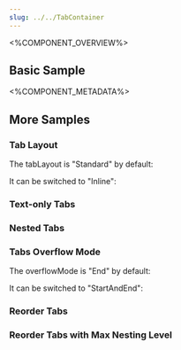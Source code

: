 ```yaml
---
slug: ../../TabContainer
---
```



<%COMPONENT_OVERVIEW%>

## Basic Sample
<Basic />

<%COMPONENT_METADATA%>

## More Samples

### Tab Layout

The tabLayout is "Standard" by default:
<TabLayout />

It can be switched to "Inline":
<TabLayoutInline />

### Text-only Tabs
<TextOnlyTabs />

### Nested Tabs
<NestedTabs />

### Tabs Overflow Mode

The overflowMode is "End" by default:
<OverflowMode />

It can be switched to "StartAndEnd":
<OverflowModeStartAndEnd />

### Reorder Tabs
<ReorderTabs />

### Reorder Tabs with Max Nesting Level
<ReorderTabsMaxNestingLevel />
